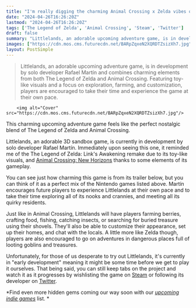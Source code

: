 ```yaml
---
title: "I'm really digging the charming Animal Crossing x Zelda vibes of this upcoming sandbox indie game"
date: "2024-04-26T16:26:20Z"
lastmod: "2024-04-26T16:26:20Z"
tags: ['The Legend of Zelda', 'Animal Crossing', 'Steam', 'Twitter']
draft: false
summary: "Littlelands, an adorable upcoming adventure game, is in development by solo developer Rafael Martín and combines charming elements from both The Legend of Zelda and Animal Crossing. Featuring toy-like visuals and a focus on exploration, farming, and customization, players are encouraged to take their time and experience the game at their own pace."
images: ["https://cdn.mos.cms.futurecdn.net/BARpZqxeN2XQRDTZsizXh7.jpg"]
layout: PostSimple
---
```

> Littlelands, an adorable upcoming adventure game, is in development by solo developer Rafael Martín and combines charming elements from both The Legend of Zelda and Animal Crossing. Featuring toy-like visuals and a focus on exploration, farming, and customization, players are encouraged to take their time and experience the game at their own pace.


        <img alt="Cover" src="https://cdn.mos.cms.futurecdn.net/BARpZqxeN2XQRDTZsizXh7.jpg"/>
        
This charming upcoming adventure game feels like the perfect nostalgic blend of The Legend of Zelda and Animal Crossing. 

Littlelands, an adorable 3D sandbox game, is currently in development by solo developer Rafael Martín. Immediately upon seeing this one, it reminded me of the The Legend of Zelda: Link's Awakening remake due to its toy-like visuals, and [<u>Animal Crossing: New Horizons</u>](https://www.gamesradar.com/animal-crossing-new-horizons-guide/) thanks to some elements of its gameplay. 

You can see just how charming this game is from its trailer below, but you can think of it as a perfect mix of the Nintendo games listed above. Martín encourages future players to experience Littlelands at their own pace and to take their time exploring all of its nooks and crannies, and meeting all its quirky residents. 

Just like in Animal Crossing, Littlelands will have players farming berries, crafting food, fishing, catching insects, or searching for buried treasure using their shovels. They'll also be able to customize their appearance, set up their homes, and chat with the locals. A little more like Zelda though, players are also encouraged to go on adventures in dangerous places full of looting goblins and treasures.

Unfortunately, for those of us desperate to try out Littlelands, it's currently in "early development" meaning it might be some time before we get to play it ourselves. That being said, you can still keep tabs on the project and watch it as it progresses by wishlisting the game on [<u>Steam</u>](https://store.steampowered.com/app/2083660/Littlelands/) or following its developer on [<u>Twitter</u>](https://twitter.com/Littlelands). 

*Find even more hidden gems coming our way soon with our *[<u><em>upcoming indie games</em></u>](https://www.gamesradar.com/upcoming-indie-games/)* list. *
        